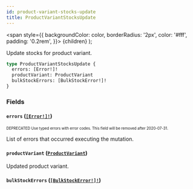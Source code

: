 ```yaml
---
id: product-variant-stocks-update
title: ProductVariantStocksUpdate
---
```


<span
style={{
      backgroundColor: color,
      borderRadius: '2px',
      color: '#fff',
      padding: '0.2rem',
    }}>
{children}
</span>
);

Update stocks for product variant.

```graphql
type ProductVariantStocksUpdate {
  errors: [Error!]!
  productVariant: ProductVariant
  bulkStockErrors: [BulkStockError!]!
}
```

### Fields

#### `errors` ([`[Error!]!`](/api-reference/objects/error.mdx))

<sub><sup><Tag color="#ffba00">DEPRECATED</Tag> Use typed errors with error codes. This field will be removed after 2020-07-31.</sup></sub>

List of errors that occurred executing the mutation.

#### `productVariant` ([`ProductVariant`](/api-reference/objects/product-variant.mdx))

Updated product variant.

#### `bulkStockErrors` ([`[BulkStockError!]!`](/api-reference/objects/bulk-stock-error.mdx))
